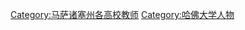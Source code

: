 {{Commons cat|Faculty of Harvard University}}

[[Category:马萨诸塞州各高校教师|Category:马萨诸塞州各高校教师]]
[[Category:哈佛大学人物|Category:哈佛大学人物]]